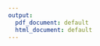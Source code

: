 ```yaml
---
output:
  pdf_document: default
  html_document: default
---
```


\begin{table}[!ht]
\centering
\caption{Fed cattle price projections}
\begin{tabular}{llll}
\hline
Year &   PsLo &   Ps &  PsUp\\\hline
2018 & 128.533 & 128.533 & 128.533\\
2019 & 132.043 & 135.247 & 137.890\\
2020 & 126.233 & 136.289 & 140.782\\
2021 & 114.560 & 135.179 & 140.550\\
2022 & 106.091 & 134.198 & 140.897\\
2023 & 106.254 & 133.421 & 141.037\\
2024 & 106.460 & 132.997 & 141.204\\
2025 & 106.639 & 132.561 & 141.266\\
2026 & 106.759 & 132.031 & 141.357\\
2027 & 106.688 & 131.252 & 141.410\\
2028 & 106.712 & 130.477 & 141.439\\
2029 & 106.517 & 129.727 & 141.452\\
2030 & 106.535 & 128.981 & 141.491\\ \hline
\end{tabular}
\end{table}



\begin{table}[ht!]
\centering
\caption{Cull cow price projections}
\begin{tabular}{l l  l l}\hline
Year &   PcLo &   Pc &  PcUp\\\hline
2018 & 81.274 & 81.274  & 81.274\\
2019 & 83.358 & 86.008  & 89.217\\
2020 & 81.861 & 87.112  & 91.547\\
2021 & 78.704 & 87.637  & 94.947\\
2022 & 76.790 & 88.563 & 102.677\\
2023 & 75.328 & 89.039 & 101.861\\
2024 & 74.376 & 89.354 & 100.265\\
2025 & 73.654 & 89.695  & 99.298\\
2026 & 73.161 & 90.244  & 98.463\\
2027 & 72.744 & 90.727  & 98.539\\
2028 & 72.382 & 91.199  & 98.415\\
2029 & 72.051 & 91.619  & 98.537\\
2030 & 71.815 & 92.029  & 98.353\\ \hline
\end{tabular}
\end{table}

\begin{table}[ht!]
\centering
\caption{Total meat production projections}
\begin{tabular}{l l  l  l}\hline
Year & ALo & A & AUp\\\hline
2018 & 24.94169 & 24.94169 & 24.94169\\
2019 & 24.46984 & 25.51524 & 26.56008\\
2020 & 23.59196 & 25.70596 & 27.81815\\
2021 & 22.35733 & 25.61002 & 28.86131\\
2022 & 21.30440 & 25.47880 & 29.78568\\
2023 & 20.77570 & 25.46166 & 30.56429\\
2024 & 20.21918 & 25.52887 & 31.21856\\
2025 & 19.67338 & 25.59186 & 31.77907\\
2026 & 19.48602 & 25.61228 & 32.28000\\
2027 & 19.47628 & 25.60934 & 32.75217\\
2028 & 19.48155 & 25.61280 & 33.20854\\
2029 & 19.47586 & 25.63118 & 33.64684\\
2030 & 19.47582 & 25.65539 & 34.06369\\\hline
\end{tabular}
\end{table}



\begin{table}[ht!]
\centering
\caption{Fed cattle meat production projections}
\begin{tabular}{l l  l l}\hline
Year  & SlLo  & Sl &  SlUp\\\hline
2018 & 22.91366 & 22.91366 & 22.91366\\
2019 & 22.70166 & 23.32868 & 23.95333\\
2020 & 22.24600 & 23.51802 & 24.78251\\
2021 & 21.56111 & 23.52467 & 25.48242\\
2022 & 20.89612 & 23.50705 & 26.10277\\
2023 & 20.34807 & 23.55658 & 26.63774\\
2024 & 19.77188 & 23.65666 & 27.10034\\
2025 & 19.21822 & 23.75440 & 27.50866\\
2026 & 19.01832 & 23.82696 & 27.88246\\
2027 & 19.01143 & 23.88541 & 28.24099\\
2028 & 19.01394 & 23.94755 & 28.59262\\
2029 & 19.01402 & 24.01867 & 28.93240\\
2030 & 19.01039 & 24.09338 &29.26029\\\hline
\end{tabular}
\end{table}


\begin{table}[ht!]
\centering
\caption{Cull cow meat production projections}
\begin{tabular}{l l  l l}\hline
Year &  ClLo    & Cl    & ClUp\\\hline
2018 & 2.73332 & 2.73332 & 2.73332\\
2019 & 2.46012 & 2.90807 & 3.35781\\
2020 & 2.01308 & 2.91485 & 3.82227\\
2021 & 1.42843 & 2.80954 & 4.19502\\
2022 & 1.01072 & 2.69222 & 4.52518\\
2023 & 1.01511 & 2.62507 & 4.79083\\
2024 & 1.01906 & 2.59411 & 5.00101\\
2025 & 1.01148 & 2.56114 & 5.16905\\
2026 & 1.01872 & 2.50957 & 5.31034\\
2027 & 1.01560 & 2.44810 & 5.43733\\
2028 & 1.01851 & 2.38952 & 5.55498\\
2029 & 1.01257 & 2.33730 & 5.66589\\
2030 & 1.01616 & 2.28749 & 5.76665\\\hline
\end{tabular}
\label{Table:AgeDist}
\end{table}

\begin{figure}
\caption{Fed cattle price projection (dollar/Lb)}
  \includegraphics[width=1.2\linewidth]{ProjectionImages/FedCattlePriceProjII.jpeg}
\end{figure}

\begin{figure}
\caption{Cull cows price projection (dollar/Lb)}
  \includegraphics[width=1.2\linewidth]{ProjectionImages/CullCowPriceProjII.jpeg}
\end{figure}

\begin{figure}
\caption{Total production projection(Billion Lbs)}
  \includegraphics[width=1.2\linewidth]{ProjectionImages/TotalProductionProjII.jpeg}
\end{figure}

\begin{figure}
\caption{Fed cattle production projection (Billion Lbs)}
  \includegraphics[width=1.2\linewidth]{ProjectionImages/FedCattleProductionProjII.jpeg}
\end{figure}


\begin{figure}
\caption{Cull cows production projection (Billion Lbs)}
  \includegraphics[width=1.2\linewidth]{ProjectionImages/CullCowProductionProjII.jpeg}
\end{figure}


<!-- ```{r} -->
<!-- read_chunk('summariesPrices.R') -->
<!-- ``` -->

<!-- # Equilibrium prices and quantities -->


<!-- ### Fed cattle prices and quantities -->

<!-- #### Prices -->
<!-- ```{r EQestObsPS} -->
<!-- kable(EQestObsPS, align = 'c') -->
<!-- ``` -->

<!-- ```{r EQestObsPS_plot} -->
<!-- EQestObsPS_plot -->
<!-- ``` -->




<!-- #### Quantities -->
<!-- ```{r EQestObsSL} -->
<!-- kable(EQestObsSL, align = 'c') -->
<!-- ``` -->



<!-- ```{r EQestObsSL_plot} -->
<!-- EQestObsSL_plot -->
<!-- ``` -->



<!-- ### Cull cow prices and quantities -->

<!-- #### Prices -->
<!-- ```{r EQestObsPC} -->
<!-- kable(EQestObsPC, align = 'c') -->
<!-- ``` -->


<!-- ```{r EQestObsPC_plot} -->
<!-- EQestObsPC_plot -->
<!-- ``` -->


<!-- #### Quantities -->
<!-- ```{r EQestObsCL} -->
<!-- kable(EQestObsCL, align = 'c') -->
<!-- ``` -->

<!-- ```{r EQestObsCL_plot} -->
<!-- EQestObsCL_plot -->
<!-- ``` -->


<!-- # Converged prices and quaantities -->


<!-- ### Fed cattle prices and quantities -->

<!-- #### Prices -->
<!-- ```{r ITRestObsPS} -->
<!-- kable(ITRestObsPS, align = 'c') -->
<!-- ``` -->

<!-- ```{r ITRestObsPS_plot} -->
<!-- ITRestObsPS_plot -->
<!-- ``` -->


<!-- #### Quantities -->
<!-- ```{r} -->
<!-- kable(ITRestObsSL, align = 'c') -->
<!-- ``` -->

<!-- ```{r warning=FALSE} -->
<!-- ITRestObsSL_plot -->
<!-- ``` -->

<!-- ### Cull cow prices and quantities -->

<!-- #### Prices -->
<!-- ```{r} -->
<!-- kable(ITRestObsPC, align = 'c') -->
<!-- ``` -->

<!-- ```{r warning=FALSE} -->
<!-- ITRestObsPC_plot -->
<!-- ``` -->


<!-- #### Quantities -->
<!-- ```{r} -->
<!-- kable(ITRestObsCL, align = 'c') -->
<!-- ``` -->

<!-- ```{r warning=FALSE} -->
<!-- ITRestObsCL_plot -->
<!-- ``` -->



